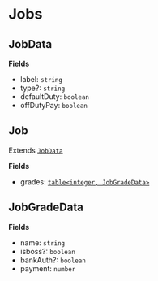 # Jobs

## JobData

**Fields**

- label: `string`
- type?: `string`
- defaultDuty: `boolean`
- offDutyPay: `boolean`

## Job

Extends [`JobData`](#jobdata)

**Fields**

- grades: [`table<integer, JobGradeData>`](#jobgradedata)

## JobGradeData

**Fields**

- name: `string`
- isboss?: `boolean`
- bankAuth?: `boolean`
- payment: `number`

